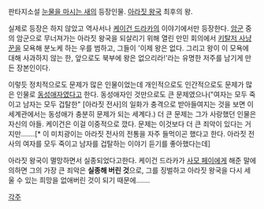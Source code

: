 판타지소설 [[눈물을 마시는 새]]의 등장인물. [[아라짓 왕국]] 최후의 왕.
 
실제로 등장은 하지 않았고 역사서나 [[케이건 드라카]]의 이야기에서만 등장한다. [[암군]] 중의 암군으로 무너져가는 아라짓 왕국을 되살리기 위해 열린 만민 회의에서 [[키탈저 사냥꾼]]을 모욕해 분노케 하는 우를 범하고, 그들이 '이제 왕은 없다. 그리고 왕이 이 모욕에 대해 사과하지 않는 한, 앞으로도 북부에 왕은 없으리라!'라는 유명한 저주를 남기게 만든 장본인이다.

이렇듯 정치적으로도 문제가 많은 인물이었는데 개인적으로도 인간적으로도 문제가 많은 인물로 [[동성애자]]였다고 한다. 동성애자인 것만으로도 큰 문제였으나("여자는 모두 죽이고 남자는 모두 겁탈한" [아라짓 전사]의 일화가 충격으로 받아들여지는 것을 보면 이 세계관에서는 동성애가 충분히 문제가 되는 세계다.) 더 큰 문제는 그가 사랑했던 인물은 자신의 아들. 케이건은 이걸 이중적으로 깠다. 문제는 이것보다 더 큰 죄악이 있다는 거지만…….[* 이 미치광이는 아라짓 전사의 전통을 자주 들먹이곤 했다고 한다. 아라짓 전사의 여자를 모두 죽이고 남자를 겁탈하는 이야기 듣기를 좋아했다는데]

아라짓 왕국이 멸망하면서 실종되었다고한다. 케이건 드라카가 [[사모 페이]]에게 해준 말에 의하면 그의 가장 큰 죄악은 '''실종해 버린 것'''으로, 그를 징벌하고 아라짓 왕국을 다시 세울 수 있는 희망을 없애버린 것이 되기 때문에…….

[[각주]]
